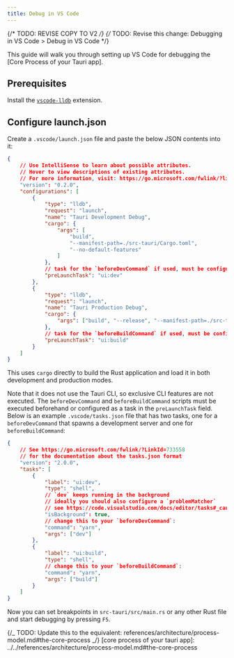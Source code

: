 ```yaml
---
title: Debug in VS Code
---
```


{/* TODO: REVISE COPY TO V2 */}
{/* TODO: Revise this change: Debugging in VS Code > Debug in VS Code */}

This guide will walk you through setting up VS Code for debugging the [Core Process of your Tauri app].

## Prerequisites

Install the [`vscode-lldb`] extension.

[`vscode-lldb`]: https://marketplace.visualstudio.com/items?itemName=vadimcn.vscode-lldb

## Configure launch.json

Create a `.vscode/launch.json` file and paste the below JSON contents into it:

```json title=".vscode/launch.json"
{
	// Use IntelliSense to learn about possible attributes.
	// Hover to view descriptions of existing attributes.
	// For more information, visit: https://go.microsoft.com/fwlink/?linkid=830387
	"version": "0.2.0",
	"configurations": [
		{
			"type": "lldb",
			"request": "launch",
			"name": "Tauri Development Debug",
			"cargo": {
				"args": [
					"build",
					"--manifest-path=./src-tauri/Cargo.toml",
					"--no-default-features"
				]
			},
			// task for the `beforeDevCommand` if used, must be configured in `.vscode/tasks.json`
			"preLaunchTask": "ui:dev"
		},
		{
			"type": "lldb",
			"request": "launch",
			"name": "Tauri Production Debug",
			"cargo": {
				"args": ["build", "--release", "--manifest-path=./src-tauri/Cargo.toml"]
			},
			// task for the `beforeBuildCommand` if used, must be configured in `.vscode/tasks.json`
			"preLaunchTask": "ui:build"
		}
	]
}
```

This uses `cargo` directly to build the Rust application and load it in both development and production modes.

Note that it does not use the Tauri CLI, so exclusive CLI features are not executed. The `beforeDevCommand` and `beforeBuildCommand` scripts must be executed beforehand or configured as a task in the `preLaunchTask` field. Below is an example `.vscode/tasks.json` file that has two tasks, one for a `beforeDevCommand` that spawns a development server and one for `beforeBuildCommand`:

```json title=".vscode/tasks.json"
{
	// See https://go.microsoft.com/fwlink/?LinkId=733558
	// for the documentation about the tasks.json format
	"version": "2.0.0",
	"tasks": [
		{
			"label": "ui:dev",
			"type": "shell",
			// `dev` keeps running in the background
			// ideally you should also configure a `problemMatcher`
			// see https://code.visualstudio.com/docs/editor/tasks#_can-a-background-task-be-used-as-a-prelaunchtask-in-launchjson
			"isBackground": true,
			// change this to your `beforeDevCommand`:
			"command": "yarn",
			"args": ["dev"]
		},
		{
			"label": "ui:build",
			"type": "shell",
			// change this to your `beforeBuildCommand`:
			"command": "yarn",
			"args": ["build"]
		}
	]
}
```

Now you can set breakpoints in `src-tauri/src/main.rs` or any other Rust file and start debugging by pressing `F5`.

{/_ TODO: Update this to the equivalent:
references/architecture/process-model.md#the-core-process _/}
[core process of your tauri app]: ../../references/architecture/process-model.md#the-core-process
